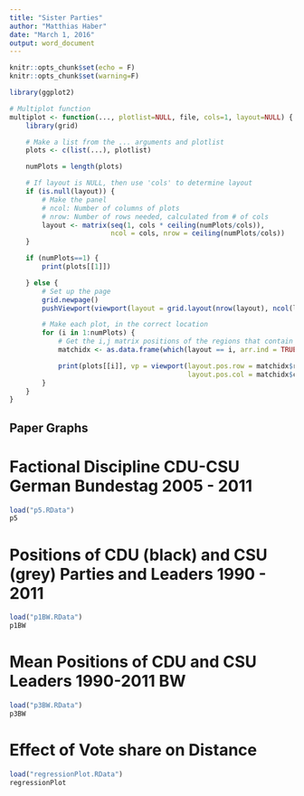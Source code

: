 ```yaml
---
title: "Sister Parties"
author: "Matthias Haber"
date: "March 1, 2016"
output: word_document
---
```


```r
knitr::opts_chunk$set(echo = F)
knitr::opts_chunk$set(warning=F)
```

```r
library(ggplot2)
```

```r
# Multiplot function
multiplot <- function(..., plotlist=NULL, file, cols=1, layout=NULL) {
    library(grid)

    # Make a list from the ... arguments and plotlist
    plots <- c(list(...), plotlist)

    numPlots = length(plots)

    # If layout is NULL, then use 'cols' to determine layout
    if (is.null(layout)) {
        # Make the panel
        # ncol: Number of columns of plots
        # nrow: Number of rows needed, calculated from # of cols
        layout <- matrix(seq(1, cols * ceiling(numPlots/cols)),
                         ncol = cols, nrow = ceiling(numPlots/cols))
    }

    if (numPlots==1) {
        print(plots[[1]])

    } else {
        # Set up the page
        grid.newpage()
        pushViewport(viewport(layout = grid.layout(nrow(layout), ncol(layout))))

        # Make each plot, in the correct location
        for (i in 1:numPlots) {
            # Get the i,j matrix positions of the regions that contain this subplot
            matchidx <- as.data.frame(which(layout == i, arr.ind = TRUE))

            print(plots[[i]], vp = viewport(layout.pos.row = matchidx$row,
                                            layout.pos.col = matchidx$col))
        }
    }
}
```

## Paper Graphs

# Factional Discipline CDU-CSU German Bundestag 2005 - 2011
```r
load("p5.RData")
p5
```

# Positions of CDU (black) and CSU (grey) Parties and Leaders 1990 - 2011
```r
load("p1BW.RData")
p1BW
```

# Mean Positions of CDU and CSU Leaders 1990-2011 BW
```r
load("p3BW.RData")
p3BW
```

# Effect of Vote share on Distance
```r
load("regressionPlot.RData")
regressionPlot
```
